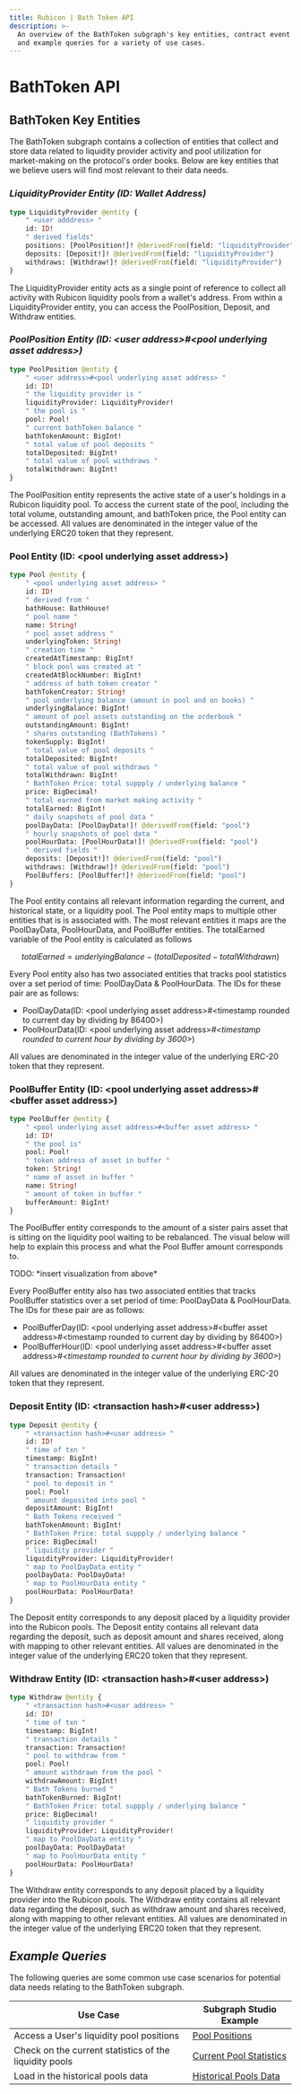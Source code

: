 ```yaml
---
title: Rubicon | Bath Token API
description: >-
  An overview of the BathToken subgraph's key entities, contract event handlers,
  and example queries for a variety of use cases.
---
```


# BathToken API

## **BathToken Key Entities**&#x20;

The BathToken subgraph contains a collection of entities that collect and store data related to liquidity provider activity and pool utilization for market-making on the protocol's order books. Below are key entities that we believe users will find most relevant to their data needs.&#x20;

### _**LiquidityProvider Entity (ID: Wallet Address)**_

```graphql
type LiquidityProvider @entity { 
    " <user adddress> "
    id: ID!
    " derived fields"
    positions: [PoolPosition!]! @derivedFrom(field: "liquidityProvider")
    deposits: [Deposit!]! @derivedFrom(field: "liquidityProvider")
    withdraws: [Withdraw!]! @derivedFrom(field: "liquidityProvider")
}
```

The LiquidityProvider entity acts as a single point of reference to collect all activity with Rubicon liquidity pools from a wallet's address. From within a LiquidityProvider entity, you can access the PoolPosition, Deposit, and Withdraw entities.&#x20; 

### _PoolPosition Entity (ID: \<user address>#\<pool underlying asset address>)_

```graphql
type PoolPosition @entity {
    " <user address>#<pool underlying asset address> "
    id: ID!
    " the liquidity provider is "
    liquidityProvider: LiquidityProvider!
    " the pool is "
    pool: Pool!
    " current bathToken balance "
    bathTokenAmount: BigInt!
    " total value of pool deposits "
    totalDeposited: BigInt!
    " total value of pool withdraws "
    totalWithdrawn: BigInt!
}
```

The PoolPosition entity represents the active state of a user's holdings in a Rubicon liquidity pool. To access the current state of the pool, including the total volume, outstanding amount, and bathToken price, the Pool entity can be accessed. All values are denominated in the integer value of the underlying ERC20 token that they represent.&#x20; 

### Pool Entity (ID: \<pool underlying asset address>)

```graphql
type Pool @entity { 
    " <pool underlying asset address> " 
    id: ID! 
    " derived from "
    bathHouse: BathHouse!
    " pool name "
    name: String!
    " pool asset address "
    underlyingToken: String!
    " creation time "
    createdAtTimestamp: BigInt!
    " block pool was created at "
    createdAtBlockNumber: BigInt!
    " address of bath token creator "
    bathTokenCreator: String!
    " pool underlying balance (amount in pool and on books) "
    underlyingBalance: BigInt!
    " amount of pool assets outstanding on the orderbook "
    outstandingAmount: BigInt!
    " shares outstanding (BathTokens) "
    tokenSupply: BigInt!
    " total value of pool deposits "
    totalDeposited: BigInt!
    " total value of pool withdraws "
    totalWithdrawn: BigInt!
    " BathToken Price: total suppply / underlying balance "
    price: BigDecimal!
    " total earned from market making activity "
    totalEarned: BigInt!
    " daily snapshots of pool data "
    poolDayData: [PoolDayData!]! @derivedFrom(field: "pool")
    " hourly snapshots of pool data "
    poolHourData: [PoolHourData!]! @derivedFrom(field: "pool")
    " derived fields "
    deposits: [Deposit!]! @derivedFrom(field: "pool")
    withdraws: [Withdraw!]! @derivedFrom(field: "pool")
    PoolBuffers: [PoolBuffer!]! @derivedFrom(field: "pool")
}
```

The Pool entity contains all relevant information regarding the current, and historical state, or a liquidity pool. The Pool entity maps to multiple other entities that is is associated with. The most relevant entities it maps are the PoolDayData, PoolHourData, and PoolBuffer entities. The totalEarned variable of the Pool entity is calculated as follows

$$
totalEarned = underlyingBalance - (totalDeposited - totalWithdrawn)
$$

Every Pool entity also has two associated entities that tracks pool statistics over a set period of time: PoolDayData & PoolHourData. The IDs for these pair are as follows:&#x20;

* PoolDayData(ID: \<pool underlying asset address>#\<timestamp rounded to current day by dividing by 86400>)
* PoolHourData(ID: \<pool underlying asset address>#_\<timestamp rounded to current hour by dividing by 3600>_)

All values are denominated in the integer value of the underlying ERC-20 token that they represent.&#x20; 

### PoolBuffer Entity (ID: \<pool underlying asset address>#\<buffer asset address>)

```graphql
type PoolBuffer @entity {
    " <pool underlying asset address>#<buffer asset address> "
    id: ID!
    " the pool is"
    pool: Pool!
    " token address of asset in buffer "
    token: String!
    " name of asset in buffer "
    name: String!
    " amount of token in buffer "
    bufferAmount: BigInt!
}
```

The PoolBuffer entity corresponds to the amount of a sister pairs asset that is sitting on the liquidity pool waiting to be rebalanced. The visual below will help to explain this process and what the Pool Buffer amount corresponds to.&#x20;

TODO: \*insert visualization from above\*

Every PoolBuffer entity also has two associated entities that tracks PoolBuffer statistics over a set period of time: PoolDayData & PoolHourData. The IDs for these pair are as follows:&#x20;

* PoolBufferDay(ID: \<pool underlying asset address>#\<buffer asset address>#\<timestamp rounded to current day by dividing by 86400>)
* PoolBufferHour(ID: \<pool underlying asset address>#\<buffer asset address>#_\<timestamp rounded to current hour by dividing by 3600>_)

All values are denominated in the integer value of the underlying ERC-20 token that they represent.&#x20; 

### Deposit Entity (ID: \<transaction hash>#\<user address>)

```graphql
type Deposit @entity {
    " <transaction hash>#<user address> "
    id: ID!
    " time of txn "
    timestamp: BigInt!
    " transaction details "
    transaction: Transaction!
    " pool to deposit in "
    pool: Pool!
    " amount deposited into pool "
    depositAmount: BigInt!
    " Bath Tokens received "
    bathTokenAmount: BigInt! 
    " BathToken Price: total suppply / underlying balance "
    price: BigDecimal!
    " liquidity provider "
    liquidityProvider: LiquidityProvider!
    " map to PoolDayData entity "
    poolDayData: PoolDayData!
    " map to PoolHourData entity "
    poolHourData: PoolHourData!
} 
```

The Deposit entity corresponds to any deposit placed by a liquidity provider into the Rubicon pools. The Deposit entity contains all relevant data regarding the deposit, such as deposit amount and shares received, along with mapping to other relevant entities. All values are denominated in the integer value of the underlying ERC20 token that they represent.&#x20;

### Withdraw Entity (ID: \<transaction hash>#\<user address>)

```graphql
type Withdraw @entity {
    " <transaction hash>#<user address> "
    id: ID!
    " time of txn "
    timestamp: BigInt!
    " transaction details "
    transaction: Transaction!
    " pool to withdraw from "
    pool: Pool!
    " amount withdrawn from the pool "
    withdrawAmount: BigInt!
    " Bath Tokens burned "
    bathTokenBurned: BigInt! 
    " BathToken Price: total suppply / underlying balance "
    price: BigDecimal!
    " liquidity provider "
    liquidityProvider: LiquidityProvider!
    " map to PoolDayData entity "
    poolDayData: PoolDayData!
    " map to PoolHourData entity "
    poolHourData: PoolHourData!
} 
```

The Withdraw entity corresponds to any deposit placed by a liquidity provider into the Rubicon pools. The Withdraw entity contains all relevant data regarding the deposit, such as withdraw amount and shares received, along with mapping to other relevant entities. All values are denominated in the integer value of the underlying ERC20 token that they represent.&#x20; 

## _**Example Queries**_

The following queries are some common use case scenarios for potential data needs relating to the BathToken subgraph.&#x20;

| Use Case                                               | Subgraph Studio Example                                                                                                                  |
| ------------------------------------------------------ | ---------------------------------------------------------------------------------------------------------------------------------------- |
| Access a User's liquidity pool positions               | [Pool Positions](https://thegraph.com/hosted-service/subgraph/denverbaumgartner/bathtoken?query=liquidityProviders)                      |
| Check on the current statistics of the liquidity pools | [Current Pool Statistics](https://thegraph.com/hosted-service/subgraph/denverbaumgartner/bathtoken?query=Pools)                          |
| Load in the historical pools data                      | [Historical Pools Data](https://thegraph.com/hosted-service/subgraph/denverbaumgartner/bathtoken?query=Pools%20Historical%20Performance) |
